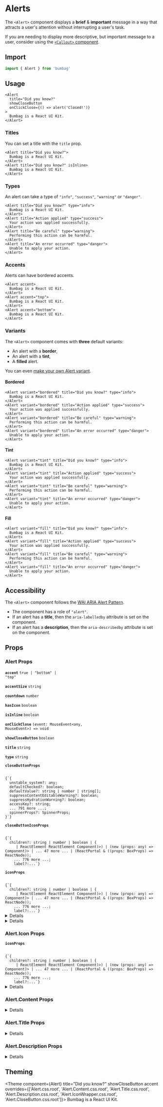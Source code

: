 
# Alerts

The `<Alert>` component displays a **brief** & **important** message in a way that attracts a user's attention without interrupting a user's task.

If you are needing to display more descriptive, but important message to a user, consider using the [`<Callout>` component](/components/callout).

## Import

```jsx
import { Alert } from 'bumbag'
```

## Usage

```jsx-live
<Alert
  title="Did you know?"
  showCloseButton
  onClickClose={() => alert('Closed!')}
>
  Bumbag is a React UI Kit.
</Alert>
```

### Titles

You can set a title with the `title` prop.

```jsx-live
<Alert title="Did you know?">
  Bumbag is a React UI Kit.
</Alert>
<Alert title="Did you know?" isInline>
  Bumbag is a React UI Kit.
</Alert>
```

### Types

An alert can take a type of `"info"`, `"success"`, `"warning"` or `"danger"`.

```jsx-live
<Alert title="Did you know?" type="info">
  Bumbag is a React UI Kit.
</Alert>
<Alert title="Action applied" type="success">
  Your action was applied successfully.
</Alert>
<Alert title="Be careful" type="warning">
  Performing this action can be harmful.
</Alert>
<Alert title="An error occurred" type="danger">
  Unable to apply your action.
</Alert>
```

### Accents

Alerts can have bordered accents.

```jsx-live
<Alert accent>
  Bumbag is a React UI Kit.
</Alert>
<Alert accent="top">
  Bumbag is a React UI Kit.
</Alert>
<Alert accent="bottom">
  Bumbag is a React UI Kit.
</Alert>
```

### Variants

The `<Alert>` component comes with **three** default variants:

- An alert with a **border**,
- An alert with a **tint**,
- A **filled** alert.

You can even [make your own Alert variant](/variants).

#### Bordered

```jsx-live
<Alert variant="bordered" title="Did you know?" type="info">
  Bumbag is a React UI Kit.
</Alert>
<Alert variant="bordered" title="Action applied" type="success">
  Your action was applied successfully.
</Alert>
<Alert variant="bordered" title="Be careful" type="warning">
  Performing this action can be harmful.
</Alert>
<Alert variant="bordered" title="An error occurred" type="danger">
  Unable to apply your action.
</Alert>
```

#### Tint

```jsx-live
<Alert variant="tint" title="Did you know?" type="info">
  Bumbag is a React UI Kit.
</Alert>
<Alert variant="tint" title="Action applied" type="success">
  Your action was applied successfully.
</Alert>
<Alert variant="tint" title="Be careful" type="warning">
  Performing this action can be harmful.
</Alert>
<Alert variant="tint" title="An error occurred" type="danger">
  Unable to apply your action.
</Alert>
```

#### Fill

```jsx-live
<Alert variant="fill" title="Did you know?" type="info">
  Bumbag is a React UI Kit.
</Alert>
<Alert variant="fill" title="Action applied" type="success">
  Your action was applied successfully.
</Alert>
<Alert variant="fill" title="Be careful" type="warning">
  Performing this action can be harmful.
</Alert>
<Alert variant="fill" title="An error occurred" type="danger">
  Unable to apply your action.
</Alert>
```

## Accessibility

The `<Alert>` component follows the [WAI ARIA Alert Pattern](https://www.w3.org/TR/wai-aria-practices/#alert).

- The component has a role of `"alert"`.
- If an alert has a **title**, then the `aria-labelledby` attribute is set on the component.
- If an alert has a **description**, then the `aria-describedby` attribute is set on the component.

## Props

### Alert Props

<!-- Automatically generated -->

**<Code marginRight="major-1">accent</Code>** <Code fontSize="150" palette="primary">true | &#34;bottom&#34; | &#34;top&#34;</Code> 

<Box marginBottom="major-4" />

**<Code marginRight="major-1">accentSize</Code>** <Code fontSize="150" palette="primary">string</Code> 

<Box marginBottom="major-4" />

**<Code marginRight="major-1">countdown</Code>** <Code fontSize="150" palette="primary">number</Code> 

<Box marginBottom="major-4" />

**<Code marginRight="major-1">hasIcon</Code>** <Code fontSize="150" palette="primary">boolean</Code> 

<Box marginBottom="major-4" />

**<Code marginRight="major-1">isInline</Code>** <Code fontSize="150" palette="primary">boolean</Code> 

<Box marginBottom="major-4" />

**<Code marginRight="major-1">onClickClose</Code>** <Code fontSize="150" palette="primary">(event: MouseEvent&#60;any, MouseEvent&#62;) =&#62; void</Code> 

<Box marginBottom="major-4" />

**<Code marginRight="major-1">showCloseButton</Code>** <Code fontSize="150" palette="primary">boolean</Code> 

<Box marginBottom="major-4" />

**<Code marginRight="major-1">title</Code>** <Code fontSize="150" palette="primary">string</Code> 

<Box marginBottom="major-4" />

**<Code marginRight="major-1">type</Code>** <Code fontSize="150" palette="primary">string</Code> 

<Box marginBottom="major-4" />

**<Code marginRight="major-1">closeButtonProps</Code>**  

<Code isBlock palette="primary" fontSize="150" padding="minor-1" marginBottom="major-2">
{`{
  unstable_system?: any;
  defaultChecked?: boolean;
  defaultValue?: string | number | string[];
  suppressContentEditableWarning?: boolean;
  suppressHydrationWarning?: boolean;
  accessKey?: string;
  ... 791 more ...;
  spinnerProps?: SpinnerProps;
}`}
</Code>

<Box marginBottom="major-4" />

**<Code marginRight="major-1">closeButtonIconProps</Code>**  

<Code isBlock palette="primary" fontSize="150" padding="minor-1" marginBottom="major-2">
{`{
  children?: string | number | boolean | {
     | ReactElement<any, string | ((props: any) => ReactElement<any, string | ... | (new (props: any) => Component<any, any, any>)>) | (new (props: any) => Component<any, any, any>)> | ... 47 more ... | (ReactPortal & ((props: BoxProps) => ReactNode));
    ... 776 more ...;
    label?:...`}
</Code>

<Box marginBottom="major-4" />

**<Code marginRight="major-1">iconProps</Code>**  

<Code isBlock palette="primary" fontSize="150" padding="minor-1" marginBottom="major-2">
{`{
  children?: string | number | boolean | {
     | ReactElement<any, string | ((props: any) => ReactElement<any, string | ... | (new (props: any) => Component<any, any, any>)>) | (new (props: any) => Component<any, any, any>)> | ... 47 more ... | (ReactPortal & ((props: BoxProps) => ReactNode));
    ... 776 more ...;
    label?:...`}
</Code>

<Box marginBottom="major-4" />

<details><Box use="summary" marginBottom="major-2">Inherits <code><strong>Flex</strong></code> props</Box>

</details>
            

<details><Box use="summary" marginBottom="major-2">Inherits <code><strong>Box</strong></code> props</Box>

**<Code marginRight="major-1">use</Code>**  

<Code isBlock palette="primary" fontSize="150" padding="minor-1" marginBottom="major-2">
{`string
  | (ComponentClass<any, any> & { useProps: any; })
  | (FunctionComponent<any> & { useProps: any; })`}
</Code>

<Box marginBottom="major-4" />

**<Code marginRight="major-1">className</Code>** <Code fontSize="150" palette="primary">string</Code> 

<Box marginBottom="major-4" />

**<Code marginRight="major-1">children</Code>**  

<Code isBlock palette="primary" fontSize="150" padding="minor-1" marginBottom="major-2">
{`string
  | number
  | boolean
  | {}
  | ReactElement<any, string
  | ((props: any) => ReactElement<any, string
  | ...
  | (new (props: any) => Component<any, any, any>)>)
  | (new (props: any) => Component<any, any, any>)>
  | ReactNodeArray
  | ReactPortal
  | ((props: BoxProps) => ReactNode)`}
</Code>

<Box marginBottom="major-4" />

**<Code marginRight="major-1">alignX</Code>** <Code fontSize="150" palette="primary">&#34;left&#34; | &#34;right&#34; | &#34;center&#34;</Code> 

<Box marginBottom="major-4" />

**<Code marginRight="major-1">alignY</Code>** <Code fontSize="150" palette="primary">&#34;bottom&#34; | &#34;top&#34; | &#34;center&#34;</Code> 

<Box marginBottom="major-4" />

**<Code marginRight="major-1">altitude</Code>** <Code fontSize="150" palette="primary">string</Code> 

<Box marginBottom="major-4" />

**<Code marginRight="major-1">variant</Code>** <Code fontSize="150" palette="primary">string</Code> 

<Box marginBottom="major-4" />

**<Code marginRight="major-1">colorMode</Code>** <Code fontSize="150" palette="primary">string</Code> 

<Box marginBottom="major-4" />

**<Code marginRight="major-1">overrides</Code>**  

<Code isBlock palette="primary" fontSize="150" padding="minor-1" marginBottom="major-2">
{`{
  altitudes?: AltitudesThemeConfig;
  borders?: BordersThemeConfig;
  borderRadii?: BorderRadiiThemeConfig;
  breakpoints?: BreakpointsThemeConfig;
  fonts?: FontsThemeConfig;
  fontSizes?: FontSizeThemeConfig;
  ... 87 more ...;
  Template?: TemplateThemeConfig;
}`}
</Code>

<Box marginBottom="major-4" />

**<Code marginRight="major-1">elementRef</Code>** <Code fontSize="150" palette="primary">((instance: any) =&#62; void) | RefObject&#60;any&#62;</Code> 

<Box marginBottom="major-4" />

**<Code marginRight="major-1">themeKey</Code>** <Code fontSize="150" palette="primary">string</Code> 

<Box marginBottom="major-4" />

</details>
            

### Alert.Icon Props

<!-- Automatically generated -->

**<Code marginRight="major-1">iconProps</Code>**  

<Code isBlock palette="primary" fontSize="150" padding="minor-1" marginBottom="major-2">
{`{
  children?: string | number | boolean | {
     | ReactElement<any, string | ((props: any) => ReactElement<any, string | ... | (new (props: any) => Component<any, any, any>)>) | (new (props: any) => Component<any, any, any>)> | ... 47 more ... | (ReactPortal & ((props: BoxProps) => ReactNode));
    ... 776 more ...;
    label?:...`}
</Code>

<Box marginBottom="major-4" />

<details><Box use="summary" marginBottom="major-2">Inherits <code><strong>Box</strong></code> props</Box>

**<Code marginRight="major-1">use</Code>**  

<Code isBlock palette="primary" fontSize="150" padding="minor-1" marginBottom="major-2">
{`string
  | (ComponentClass<any, any> & { useProps: any; })
  | (FunctionComponent<any> & { useProps: any; })`}
</Code>

<Box marginBottom="major-4" />

**<Code marginRight="major-1">className</Code>** <Code fontSize="150" palette="primary">string</Code> 

<Box marginBottom="major-4" />

**<Code marginRight="major-1">children</Code>**  

<Code isBlock palette="primary" fontSize="150" padding="minor-1" marginBottom="major-2">
{`string
  | number
  | boolean
  | {}
  | ReactElement<any, string
  | ((props: any) => ReactElement<any, string
  | ...
  | (new (props: any) => Component<any, any, any>)>)
  | (new (props: any) => Component<any, any, any>)>
  | ReactNodeArray
  | ReactPortal
  | ((props: BoxProps) => ReactNode)`}
</Code>

<Box marginBottom="major-4" />

**<Code marginRight="major-1">alignX</Code>** <Code fontSize="150" palette="primary">&#34;left&#34; | &#34;right&#34; | &#34;center&#34;</Code> 

<Box marginBottom="major-4" />

**<Code marginRight="major-1">alignY</Code>** <Code fontSize="150" palette="primary">&#34;bottom&#34; | &#34;top&#34; | &#34;center&#34;</Code> 

<Box marginBottom="major-4" />

**<Code marginRight="major-1">altitude</Code>** <Code fontSize="150" palette="primary">string</Code> 

<Box marginBottom="major-4" />

**<Code marginRight="major-1">variant</Code>** <Code fontSize="150" palette="primary">string</Code> 

<Box marginBottom="major-4" />

**<Code marginRight="major-1">colorMode</Code>** <Code fontSize="150" palette="primary">string</Code> 

<Box marginBottom="major-4" />

**<Code marginRight="major-1">overrides</Code>**  

<Code isBlock palette="primary" fontSize="150" padding="minor-1" marginBottom="major-2">
{`{
  altitudes?: AltitudesThemeConfig;
  borders?: BordersThemeConfig;
  borderRadii?: BorderRadiiThemeConfig;
  breakpoints?: BreakpointsThemeConfig;
  fonts?: FontsThemeConfig;
  fontSizes?: FontSizeThemeConfig;
  ... 87 more ...;
  Template?: TemplateThemeConfig;
}`}
</Code>

<Box marginBottom="major-4" />

**<Code marginRight="major-1">elementRef</Code>** <Code fontSize="150" palette="primary">((instance: any) =&#62; void) | RefObject&#60;any&#62;</Code> 

<Box marginBottom="major-4" />

**<Code marginRight="major-1">themeKey</Code>** <Code fontSize="150" palette="primary">string</Code> 

<Box marginBottom="major-4" />

</details>
            

### Alert.Content Props

<!-- Automatically generated -->

<details><Box use="summary" marginBottom="major-2">Inherits <code><strong>Box</strong></code> props</Box>

**<Code marginRight="major-1">use</Code>**  

<Code isBlock palette="primary" fontSize="150" padding="minor-1" marginBottom="major-2">
{`string
  | (ComponentClass<any, any> & { useProps: any; })
  | (FunctionComponent<any> & { useProps: any; })`}
</Code>

<Box marginBottom="major-4" />

**<Code marginRight="major-1">className</Code>** <Code fontSize="150" palette="primary">string</Code> 

<Box marginBottom="major-4" />

**<Code marginRight="major-1">children</Code>**  

<Code isBlock palette="primary" fontSize="150" padding="minor-1" marginBottom="major-2">
{`string
  | number
  | boolean
  | {}
  | ReactElement<any, string
  | ((props: any) => ReactElement<any, string
  | ...
  | (new (props: any) => Component<any, any, any>)>)
  | (new (props: any) => Component<any, any, any>)>
  | ReactNodeArray
  | ReactPortal
  | ((props: BoxProps) => ReactNode)`}
</Code>

<Box marginBottom="major-4" />

**<Code marginRight="major-1">alignX</Code>** <Code fontSize="150" palette="primary">&#34;left&#34; | &#34;right&#34; | &#34;center&#34;</Code> 

<Box marginBottom="major-4" />

**<Code marginRight="major-1">alignY</Code>** <Code fontSize="150" palette="primary">&#34;bottom&#34; | &#34;top&#34; | &#34;center&#34;</Code> 

<Box marginBottom="major-4" />

**<Code marginRight="major-1">altitude</Code>** <Code fontSize="150" palette="primary">string</Code> 

<Box marginBottom="major-4" />

**<Code marginRight="major-1">variant</Code>** <Code fontSize="150" palette="primary">string</Code> 

<Box marginBottom="major-4" />

**<Code marginRight="major-1">colorMode</Code>** <Code fontSize="150" palette="primary">string</Code> 

<Box marginBottom="major-4" />

**<Code marginRight="major-1">overrides</Code>**  

<Code isBlock palette="primary" fontSize="150" padding="minor-1" marginBottom="major-2">
{`{
  altitudes?: AltitudesThemeConfig;
  borders?: BordersThemeConfig;
  borderRadii?: BorderRadiiThemeConfig;
  breakpoints?: BreakpointsThemeConfig;
  fonts?: FontsThemeConfig;
  fontSizes?: FontSizeThemeConfig;
  ... 87 more ...;
  Template?: TemplateThemeConfig;
}`}
</Code>

<Box marginBottom="major-4" />

**<Code marginRight="major-1">elementRef</Code>** <Code fontSize="150" palette="primary">((instance: any) =&#62; void) | RefObject&#60;any&#62;</Code> 

<Box marginBottom="major-4" />

**<Code marginRight="major-1">themeKey</Code>** <Code fontSize="150" palette="primary">string</Code> 

<Box marginBottom="major-4" />

</details>
            

### Alert.Title Props

<!-- Automatically generated -->

<details><Box use="summary" marginBottom="major-2">Inherits <code><strong>Box</strong></code> props</Box>

**<Code marginRight="major-1">use</Code>**  

<Code isBlock palette="primary" fontSize="150" padding="minor-1" marginBottom="major-2">
{`string
  | (ComponentClass<any, any> & { useProps: any; })
  | (FunctionComponent<any> & { useProps: any; })`}
</Code>

<Box marginBottom="major-4" />

**<Code marginRight="major-1">className</Code>** <Code fontSize="150" palette="primary">string</Code> 

<Box marginBottom="major-4" />

**<Code marginRight="major-1">children</Code>**  

<Code isBlock palette="primary" fontSize="150" padding="minor-1" marginBottom="major-2">
{`string
  | number
  | boolean
  | {}
  | ReactElement<any, string
  | ((props: any) => ReactElement<any, string
  | ...
  | (new (props: any) => Component<any, any, any>)>)
  | (new (props: any) => Component<any, any, any>)>
  | ReactNodeArray
  | ReactPortal
  | ((props: BoxProps) => ReactNode)`}
</Code>

<Box marginBottom="major-4" />

**<Code marginRight="major-1">alignX</Code>** <Code fontSize="150" palette="primary">&#34;left&#34; | &#34;right&#34; | &#34;center&#34;</Code> 

<Box marginBottom="major-4" />

**<Code marginRight="major-1">alignY</Code>** <Code fontSize="150" palette="primary">&#34;bottom&#34; | &#34;top&#34; | &#34;center&#34;</Code> 

<Box marginBottom="major-4" />

**<Code marginRight="major-1">altitude</Code>** <Code fontSize="150" palette="primary">string</Code> 

<Box marginBottom="major-4" />

**<Code marginRight="major-1">variant</Code>** <Code fontSize="150" palette="primary">string</Code> 

<Box marginBottom="major-4" />

**<Code marginRight="major-1">colorMode</Code>** <Code fontSize="150" palette="primary">string</Code> 

<Box marginBottom="major-4" />

**<Code marginRight="major-1">overrides</Code>**  

<Code isBlock palette="primary" fontSize="150" padding="minor-1" marginBottom="major-2">
{`{
  altitudes?: AltitudesThemeConfig;
  borders?: BordersThemeConfig;
  borderRadii?: BorderRadiiThemeConfig;
  breakpoints?: BreakpointsThemeConfig;
  fonts?: FontsThemeConfig;
  fontSizes?: FontSizeThemeConfig;
  ... 87 more ...;
  Template?: TemplateThemeConfig;
}`}
</Code>

<Box marginBottom="major-4" />

**<Code marginRight="major-1">elementRef</Code>** <Code fontSize="150" palette="primary">((instance: any) =&#62; void) | RefObject&#60;any&#62;</Code> 

<Box marginBottom="major-4" />

**<Code marginRight="major-1">themeKey</Code>** <Code fontSize="150" palette="primary">string</Code> 

<Box marginBottom="major-4" />

</details>
            

### Alert.Description Props

<!-- Automatically generated -->

<details><Box use="summary" marginBottom="major-2">Inherits <code><strong>Box</strong></code> props</Box>

**<Code marginRight="major-1">use</Code>**  

<Code isBlock palette="primary" fontSize="150" padding="minor-1" marginBottom="major-2">
{`string
  | (ComponentClass<any, any> & { useProps: any; })
  | (FunctionComponent<any> & { useProps: any; })`}
</Code>

<Box marginBottom="major-4" />

**<Code marginRight="major-1">className</Code>** <Code fontSize="150" palette="primary">string</Code> 

<Box marginBottom="major-4" />

**<Code marginRight="major-1">children</Code>**  

<Code isBlock palette="primary" fontSize="150" padding="minor-1" marginBottom="major-2">
{`string
  | number
  | boolean
  | {}
  | ReactElement<any, string
  | ((props: any) => ReactElement<any, string
  | ...
  | (new (props: any) => Component<any, any, any>)>)
  | (new (props: any) => Component<any, any, any>)>
  | ReactNodeArray
  | ReactPortal
  | ((props: BoxProps) => ReactNode)`}
</Code>

<Box marginBottom="major-4" />

**<Code marginRight="major-1">alignX</Code>** <Code fontSize="150" palette="primary">&#34;left&#34; | &#34;right&#34; | &#34;center&#34;</Code> 

<Box marginBottom="major-4" />

**<Code marginRight="major-1">alignY</Code>** <Code fontSize="150" palette="primary">&#34;bottom&#34; | &#34;top&#34; | &#34;center&#34;</Code> 

<Box marginBottom="major-4" />

**<Code marginRight="major-1">altitude</Code>** <Code fontSize="150" palette="primary">string</Code> 

<Box marginBottom="major-4" />

**<Code marginRight="major-1">variant</Code>** <Code fontSize="150" palette="primary">string</Code> 

<Box marginBottom="major-4" />

**<Code marginRight="major-1">colorMode</Code>** <Code fontSize="150" palette="primary">string</Code> 

<Box marginBottom="major-4" />

**<Code marginRight="major-1">overrides</Code>**  

<Code isBlock palette="primary" fontSize="150" padding="minor-1" marginBottom="major-2">
{`{
  altitudes?: AltitudesThemeConfig;
  borders?: BordersThemeConfig;
  borderRadii?: BorderRadiiThemeConfig;
  breakpoints?: BreakpointsThemeConfig;
  fonts?: FontsThemeConfig;
  fontSizes?: FontSizeThemeConfig;
  ... 87 more ...;
  Template?: TemplateThemeConfig;
}`}
</Code>

<Box marginBottom="major-4" />

**<Code marginRight="major-1">elementRef</Code>** <Code fontSize="150" palette="primary">((instance: any) =&#62; void) | RefObject&#60;any&#62;</Code> 

<Box marginBottom="major-4" />

**<Code marginRight="major-1">themeKey</Code>** <Code fontSize="150" palette="primary">string</Code> 

<Box marginBottom="major-4" />

</details>
            

## Theming

<Theme
  component={Alert}
  title="Did you know?"
  showCloseButton
  accent
  overrides={['Alert.css.root', 'Alert.Content.css.root', 'Alert.Title.css.root', 'Alert.Description.css.root', 'Alert.IconWrapper.css.root', 'Alert.CloseButton.css.root']}>
  Bumbag is a React UI Kit.
</Theme>
